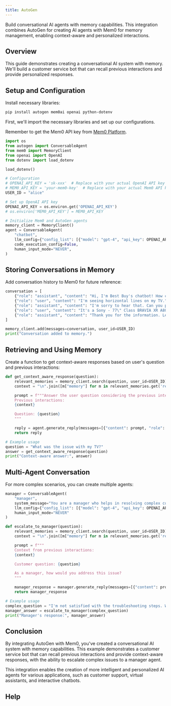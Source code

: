 ```yaml
---
title: AutoGen
---
```


Build conversational AI agents with memory capabilities. This integration combines AutoGen for creating AI agents with Mem0 for memory management, enabling context-aware and personalized interactions.

## Overview

This guide demonstrates creating a conversational AI system with memory. We'll build a customer service bot that can recall previous interactions and provide personalized responses.

## Setup and Configuration

Install necessary libraries:

```bash
pip install autogen mem0ai openai python-dotenv
```

First, we'll import the necessary libraries and set up our configurations.

<Note>Remember to get the Mem0 API key from [Mem0 Platform](https://app.mem0.ai).</Note>

```python
import os
from autogen import ConversableAgent
from mem0 import MemoryClient
from openai import OpenAI
from dotenv import load_dotenv

load_dotenv()

# Configuration
# OPENAI_API_KEY = 'sk-xxx'  # Replace with your actual OpenAI API key
# MEM0_API_KEY = 'your-mem0-key'  # Replace with your actual Mem0 API key from https://app.mem0.ai
USER_ID = "alice"

# Set up OpenAI API key
OPENAI_API_KEY = os.environ.get('OPENAI_API_KEY')
# os.environ['MEM0_API_KEY'] = MEM0_API_KEY

# Initialize Mem0 and AutoGen agents
memory_client = MemoryClient()
agent = ConversableAgent(
    "chatbot",
    llm_config={"config_list": [{"model": "gpt-4", "api_key": OPENAI_API_KEY}]},
    code_execution_config=False,
    human_input_mode="NEVER",
)
```

## Storing Conversations in Memory

Add conversation history to Mem0 for future reference:

```python
conversation = [
    {"role": "assistant", "content": "Hi, I'm Best Buy's chatbot! How can I help you?"},
    {"role": "user", "content": "I'm seeing horizontal lines on my TV."},
    {"role": "assistant", "content": "I'm sorry to hear that. Can you provide your TV model?"},
    {"role": "user", "content": "It's a Sony - 77\" Class BRAVIA XR A80K OLED 4K UHD Smart Google TV"},
    {"role": "assistant", "content": "Thank you for the information. Let's troubleshoot this issue..."}
]

memory_client.add(messages=conversation, user_id=USER_ID)
print("Conversation added to memory.")
```

## Retrieving and Using Memory

Create a function to get context-aware responses based on user's question and previous interactions:

```python
def get_context_aware_response(question):
    relevant_memories = memory_client.search(question, user_id=USER_ID)
    context = "\n".join([m["memory"] for m in relevant_memories.get('results', [])])

    prompt = f"""Answer the user question considering the previous interactions:
    Previous interactions:
    {context}

    Question: {question}
    """

    reply = agent.generate_reply(messages=[{"content": prompt, "role": "user"}])
    return reply

# Example usage
question = "What was the issue with my TV?"
answer = get_context_aware_response(question)
print("Context-aware answer:", answer)
```

## Multi-Agent Conversation

For more complex scenarios, you can create multiple agents:

```python
manager = ConversableAgent(
    "manager",
    system_message="You are a manager who helps in resolving complex customer issues.",
    llm_config={"config_list": [{"model": "gpt-4", "api_key": OPENAI_API_KEY}]},
    human_input_mode="NEVER"
)

def escalate_to_manager(question):
    relevant_memories = memory_client.search(question, user_id=USER_ID)
    context = "\n".join([m["memory"] for m in relevant_memories.get('results', [])])

    prompt = f"""
    Context from previous interactions:
    {context}

    Customer question: {question}

    As a manager, how would you address this issue?
    """

    manager_response = manager.generate_reply(messages=[{"content": prompt, "role": "user"}])
    return manager_response

# Example usage
complex_question = "I'm not satisfied with the troubleshooting steps. What else can be done?"
manager_answer = escalate_to_manager(complex_question)
print("Manager's response:", manager_answer)
```

## Conclusion

By integrating AutoGen with Mem0, you've created a conversational AI system with memory capabilities. This example demonstrates a customer service bot that can recall previous interactions and provide context-aware responses, with the ability to escalate complex issues to a manager agent.

This integration enables the creation of more intelligent and personalized AI agents for various applications, such as customer support, virtual assistants, and interactive chatbots.

## Help

<Snippet file="get-help.mdx" />
